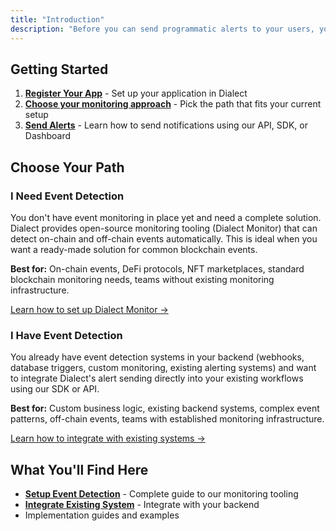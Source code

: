 ```yaml
---
title: "Introduction"
description: "Before you can send programmatic alerts to your users, you need to detect when events worth notifying about actually happen. This section covers different strategies for monitoring and detecting events in your application."
---
```


## Getting Started

1. **[Register Your App](/alerts/setup/register-app)** - Set up your application in Dialect
2. **[Choose your monitoring approach](#choose-your-path)** - Pick the path that fits your current setup 
3. **[Send Alerts](/alerts/send)** - Learn how to send notifications using our API, SDK, or Dashboard

## Choose Your Path

### I Need Event Detection
You don't have event monitoring in place yet and need a complete solution. Dialect provides open-source monitoring tooling (Dialect Monitor) that can detect on-chain and off-chain events automatically. This is ideal when you want a ready-made solution for common blockchain events.

**Best for:** On-chain events, DeFi protocols, NFT marketplaces, standard blockchain monitoring needs, teams without existing monitoring infrastructure.

[Learn how to set up Dialect Monitor →](/alerts/alerts-and-monitoring/setup-event-detection)

### I Have Event Detection
You already have event detection systems in your backend (webhooks, database triggers, custom monitoring, existing alerting systems) and want to integrate Dialect's alert sending directly into your existing workflows using our SDK or API.

**Best for:** Custom business logic, existing backend systems, complex event patterns, off-chain events, teams with established monitoring infrastructure.

[Learn how to integrate with existing systems →](/alerts/alerts-and-monitoring/integrate-existing-system)

## What You'll Find Here

- **[Setup Event Detection](/alerts/alerts-and-monitoring/setup-event-detection)** - Complete guide to our monitoring tooling
- **[Integrate Existing System](/alerts/alerts-and-monitoring/integrate-existing-system)** - Integrate with your backend
- Implementation guides and examples